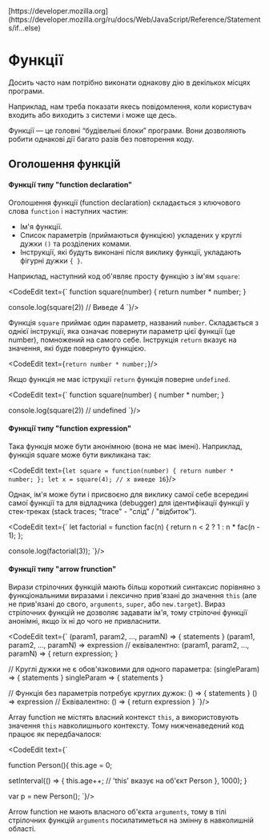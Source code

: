 
<InfoPage>
	[https://developer.mozilla.org](https://developer.mozilla.org/ru/docs/Web/JavaScript/Reference/Statements/if...else)
</InfoPage>

# Функції
Досить часто нам потрібно виконати однакову дію в декількох місцях програми.

Наприклад, нам треба показати якесь повідомлення, коли користувач входить або виходить з системи і може ще десь.

Функції — це головні “будівельні блоки” програми. Вони дозволяють робити однакові дії багато разів без повторення коду.

## Оголошення функцій
#### Функції типу "function declaration"
Оголошення функції (function declaration) складається з ключового слова ```function``` і наступних частин:

* Ім'я функції.
* Список параметрів (приймаються функцією) укладених у круглі дужки ```()``` та розділених комами.
* Інструкції, які будуть виконані після виклику функції, укладають фігурні дужки ```{ }```.

Наприклад, наступний код об'являє просту функцію з ім'ям ```square```:

<CodeEdit text={`
function square(number) {
  return number * number;
}

console.log(square(2)) // Виведе 4
`}/>

Функція ```square``` приймає один параметр, названий ```number```. Складається з однієї інструкції, яка означає повернути параметр цієї функції (це number), помножений на самого себе. Інструкція ```return``` вказує на значення, які буде повернуто функцією.

<CodeEdit text={`
return number * number;
`}/>

Якщо функція не має іструкції ```return``` функція поверне ```undefined```.

<CodeEdit text={`
function square(number) {
  number * number;
}

console.log(square(2)) // undefined
`}/>

#### Функції типу "function expression"

Така функція може бути анонімною (вона не має імені). Наприклад, функція square може бути викликана так:

<CodeEdit text={`
let square = function(number) { return number * number; };
let x = square(4); // x виведе 16
`}/>

Однак, ім'я може бути і присвоєно для виклику самої себе всередині самої функції та для відладчика (debugger) для ідентифікації функції у стек-треках (stack traces; "trace" - "слід" / "відбиток").

<CodeEdit text={`
let factorial = function fac(n) { 
	return n < 2 ? 1 : n * fac(n - 1); 
};

console.log(factorial(3));
`}/>

#### Функції типу "arrow frunction"

Вирази стрілочних функцій мають більш короткий синтаксис порівняно з функціональними виразами і лексично прив'язані до значення ```this``` (але не прив'язані до свого, ```arguments```, ```super```, або ```new.target```). Вираз стрілочних функцій не дозволяє задавати ім'я, тому стрілочні функції анонімні, якщо їх ні до чого не привласнити.

<CodeEdit text={`
(param1, param2, …, paramN) => { statements }
(param1, param2, …, paramN) => expression
// еквівалентно: (param1, param2, …, paramN) => { return expression; }

// Круглі дужки не є обов'язковими для одного параметра:
(singleParam) => { statements }
singleParam => { statements }

// Функція без параметрів потребує круглих дужок:
() => { statements }
() => expression
// Еквівалентно: () => { return expression }
`}/>

Array function не містять власний контекст ```this```, а використовують значення ```this``` навколишнього контексту. Тому нижченаведений код працює як передбачалося:

<CodeEdit text={`

function Person(){
  this.age = 0;

  setInterval(() => {
    this.age++; // 'this' вказує на об'єкт Person
  }, 1000);
}

var p = new Person();
`}/>

Arrow function не мають власного об'єкта ```arguments```, тому в тілі стрілочних функцій ```arguments``` посилатиметься на змінну в навколишній області.
